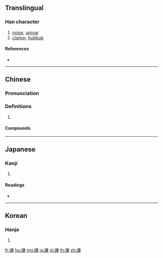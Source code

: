 {{character info/new}}
{{also|哗}}
==Translingual==

===Han character===
{{Han char|rn=149|rad=言|as=10|sn=17|four=04654|canj=YRTMJ|ids=⿰言華}}

# [[noise]], [[uproar]]
# [[clamor]], [[hubbub]]

====References====
* {{Han ref|kx=1179.210|dkj=35928|dj=1643.220|hdz=64016.110|uh=8B41|ud=35649|bh=C3CF|bd=50127}}

----

==Chinese==
{{zh-forms}}
{{attention|zh|→嘩? or ←嘩?}}

===Pronunciation===
{{zh-pron
|m=wá
|c=waa1
|mn=hōa
|mc=y
|oc=y
|cat=
}}

===Definitions===
{{zh-hanzi}}

# {{rfdef|zh}}

====Compounds====
{{zh-der|喧譁|語笑喧譁|諠譁|譁世取寵|譁噪|譁囂|譁然|譁眾取寵|譁笑|譁變|譁釦}}

----

==Japanese==

===Kanji===
{{ja-kanji|grade=|rs=言10}}

# {{defn|lang=ja|sort=言10}}

====Readings====
* {{ja-readings|on=[[か]] (ka), [[が]] (ga), [[け]] (ke)|kun=[[かまびすし]] (kamabisushi), [[かわる]] (kawaru)|nanori=}}

----

==Korean==

===Hanja===
{{ko-hanja|hangeul=화|eumhun=시끄러울|rv=hwa|mr=hwa|y=hwa}}

# {{defn|lang=ko|sort=言10}}

[[fr:譁]]
[[hu:譁]]
[[mg:譁]]
[[ja:譁]]
[[pl:譁]]
[[th:譁]]
[[zh:譁]]